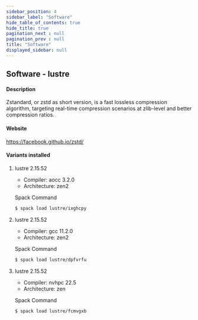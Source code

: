 ```yaml
---
sidebar_position: 4
sidebar_label: "Software"
hide_table_of_contents: true
hide_title: true
pagination_next : null
pagination_prev : null
title: "Software"
displayed_sidebar: null
---
```


## Software - lustre


#### Description
Zstandard, or zstd as short version, is a fast lossless compression algorithm, targeting real-time compression scenarios at zlib-level and better compression ratios.

#### Website
https://facebook.github.io/zstd/

#### Variants installed

1. lustre 2.15.52

    - Compiler: aocc 3.2.0
    - Architecture: zen2

    Spack Command
    ```bash
    $ spack load lustre/ixghcpy
    ```

2. lustre 2.15.52

    - Compiler: gcc 11.2.0
    - Architecture: zen2

    Spack Command
    ```bash
    $ spack load lustre/dpfvrfu
    ```

3. lustre 2.15.52

    - Compiler: nvhpc 22.5
    - Architecture: zen

    Spack Command
    ```bash
    $ spack load lustre/fcmvgxb
    ```
